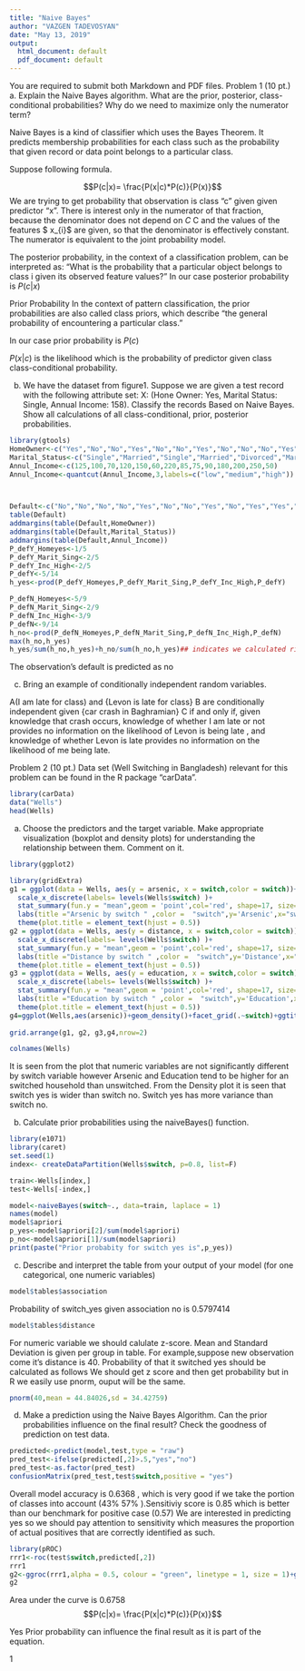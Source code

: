 ```yaml
---
title: "Naive Bayes"
author: "VAZGEN TADEVOSYAN"
date: "May 13, 2019"
output:
  html_document: default
  pdf_document: default
---
```


You are required to submit both Markdown and PDF files.
Problem 1 (10 pt.)
a. Explain the Naive Bayes algorithm. What are the prior, posterior, class-conditional probabilities?
Why do we need to maximize only the numerator term?


Naive Bayes is a kind of classifier which uses the Bayes Theorem. It predicts membership probabilities for each class such as the probability that given record or data point belongs to a particular class.

Suppose following formula.

$$P(c|x)= \frac{P(x|c)*P(c)}{P(x)}$$
We are trying to get probability that observation is class "c" given given predictor "x".
There is interest only in the numerator of that fraction, because the denominator does not depend on ${\displaystyle C}$ C and the values of the features $ x_{i}$ are given, so that the denominator is effectively constant. The numerator is equivalent to the joint probability model.


The posterior probability, in the context of a classification problem, can be interpreted as: "What is the probability that a particular object belongs to class i given its observed feature values?"
In our case posterior probability is $P(c|x)$

Prior Probability
In the context of pattern classification, the prior probabilities are also called class priors, which describe "the general probability of encountering a particular class."

In our case prior probability is $P(c)$

$P(x|c)$ is the likelihood which is the probability of predictor given class class-conditional probability.

b. We have the dataset from figure1. Suppose we are given a test record with the following attribute set:
X: (Hone Owner: Yes, Marital Status: Single, Annual Income: 158). Classify the records Based on
Naive Bayes. Show all calculations of all class-conditional, prior, posterior probabilities.
```r
library(gtools)
HomeOwner<-c("Yes","No","No","Yes","No","No","Yes","No","No","No","Yes","Yes","Yes","No")
Marital_Status<-c("Single","Married","Single","Married","Divorced","Married","Divorced","Single","Married","Single","Divorced","Divorced","Married","Married")
Annul_Income<-c(125,100,70,120,150,60,220,85,75,90,180,200,250,50)
Annul_Income<-quantcut(Annul_Income,3,labels=c("low","medium","high"))



Default<-c("No","No","No","No","Yes","No","No","Yes","No","Yes","Yes","No","No","Yes")
table(Default)
addmargins(table(Default,HomeOwner))
addmargins(table(Default,Marital_Status))
addmargins(table(Default,Annul_Income))
P_defY_Homeyes<-1/5
P_defY_Marit_Sing<-2/5
P_defY_Inc_High<-2/5
P_defY<-5/14
h_yes<-prod(P_defY_Homeyes,P_defY_Marit_Sing,P_defY_Inc_High,P_defY)

P_defN_Homeyes<-5/9
P_defN_Marit_Sing<-2/9
P_defN_Inc_High<-3/9
P_defN<-9/14
h_no<-prod(P_defN_Homeyes,P_defN_Marit_Sing,P_defN_Inc_High,P_defN)
max(h_no,h_yes)
h_yes/sum(h_no,h_yes)+h_no/sum(h_no,h_yes)## indicates we calculated right.
```

The observation's default  is predicted as no


c. Bring an example of conditionally independent random variables.

 A(I am late for class) and {Levon is  late for class} B are conditionally independent given {car crash in Baghramian} C if and only if, given knowledge that crash  occurs, knowledge of whether I am late or not  provides no information on the likelihood of Levon is being late , and knowledge of whether Levon is late   provides no information on the likelihood of me being late.


Problem 2 (10 pt.)
Data set (Well Switching in Bangladesh) relevant for this problem can be found in the R package "carData".
```r
library(carData)
data("Wells")
head(Wells)
```


a. Choose the predictors and the target variable. Make appropriate visualization (boxplot and density
plots) for understanding the relationship between them. Comment on it.


```r
library(ggplot2)

library(gridExtra)
g1 = ggplot(data = Wells, aes(y = arsenic, x = switch,color = switch))+geom_boxplot()+
  scale_x_discrete(labels= levels(Wells$switch) )+
  stat_summary(fun.y = "mean",geom = 'point',col='red', shape=17, size=4)+
  labs(title ="Arsenic by switch " ,color =  "switch",y='Arsenic',x="switch")+
  theme(plot.title = element_text(hjust = 0.5))
g2 = ggplot(data = Wells, aes(y = distance, x = switch,color = switch))+geom_boxplot()+
  scale_x_discrete(labels= levels(Wells$switch) )+
  stat_summary(fun.y = "mean",geom = 'point',col='red', shape=17, size=4)+
  labs(title ="Distance by switch " ,color =  "switch",y='Distance',x="switch")+
  theme(plot.title = element_text(hjust = 0.5))
g3 = ggplot(data = Wells, aes(y = education, x = switch,color = switch))+geom_boxplot()+
  scale_x_discrete(labels= levels(Wells$switch) )+
  stat_summary(fun.y = "mean",geom = 'point',col='red', shape=17, size=4)+
  labs(title ="Education by switch " ,color =  "switch",y='Education',x="switch")+
  theme(plot.title = element_text(hjust = 0.5))
g4=ggplot(Wells,aes(arsenic))+geom_density()+facet_grid(.~switch)+ggtitle("Density of Distance by Switch")
 
grid.arrange(g1, g2, g3,g4,nrow=2)

colnames(Wells)
```

It is seen from the plot that numeric variables are not significantly different by switch variable however
Arsenic and Education tend to be higher for an switched household than unswitched.
From the Density plot it is seen that  switch yes is wider than switch no. Switch yes has more variance than switch no.







b. Calculate prior probabilities using the naiveBayes() function.
```r
library(e1071)
library(caret)
set.seed(1)
index<- createDataPartition(Wells$switch, p=0.8, list=F)

train<-Wells[index,]
test<-Wells[-index,]

model<-naiveBayes(switch~., data=train, laplace = 1)
names(model)
model$apriori
p_yes<-model$apriori[2]/sum(model$apriori)
p_no<-model$apriori[1]/sum(model$apriori)
print(paste("Prior probabity for switch yes is",p_yes))


```




c. Describe and interpret the table from your output of your model (for one categorical, one numeric
variables)

```r
model$tables$association
```
Probability of  switch_yes given association no is  0.5797414

```r
model$tables$distance
```
For numeric variable we should calulate z-score. Mean and Standard Deviation is given per group in table.
For example,suppose new observation come it's distance is 40.
Probability of that it switched yes should be calculated as follows
We should get z score and then get probability but in R we easily use pnorm, ouput will be the same.
```r
pnorm(40,mean = 44.84026,sd = 34.42759)
```





d. Make a prediction using the Naive Bayes Algorithm. Can the prior probabilities influence on the final
result? Check the goodness of prediction on test data.


```r
predicted<-predict(model,test,type = "raw")
pred_test<-ifelse(predicted[,2]>.5,"yes","no")
pred_test<-as.factor(pred_test)
confusionMatrix(pred_test,test$switch,positive = "yes")
```
Overall model accuracy is 0.6368 , which is very good if we take the portion of classes into account (43% 57% ).Sensitiviy score is 0.85 which is better than our benchmark for positive case (0.57)
We are interested in predicting yes so we should pay attention to sensitivity which measures the proportion of actual positives that are correctly identified as such.

```r
library(pROC)
rrr1<-roc(test$switch,predicted[,2])
rrr1
g2<-ggroc(rrr1,alpha = 0.5, colour = "green", linetype = 1, size = 1)+ggtitle("ROC curve for Model AIC")
g2

```
Area under the curve is 0.6758 
$$P(c|x)= \frac{P(x|c)*P(c)}{P(x)}$$

Yes Prior probability can influence the final result as it is part of the equation.





1